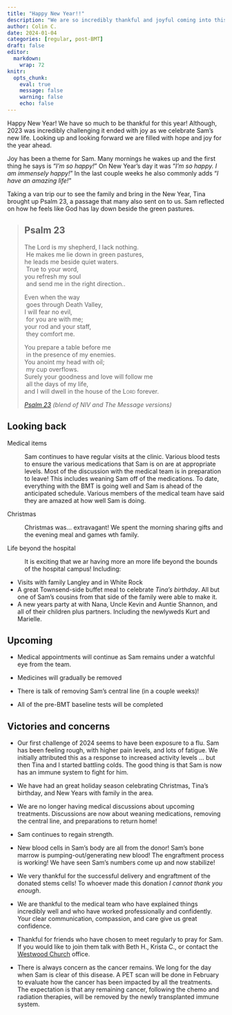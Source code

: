 ```yaml
---
title: "Happy New Year!!"
description: "We are so incredibly thankful and joyful coming into this new year"
author: Colin C.
date: 2024-01-04
categories: [regular, post-BMT]
draft: false
editor: 
  markdown: 
    wrap: 72
knitr: 
  opts_chunk: 
    eval: true
    message: false
    warning: false
    echo: false
---
```


Happy New Year! We have so much to be thankful for this year! Although,
2023 was incredibly challenging it ended with joy as we celebrate
Sam's new life. Looking up and looking forward we are filled with hope
and joy for the year ahead.  

Joy has been a theme for Sam. Many mornings he wakes up and the first
thing he says is "*I'm so happy!*" On New Year's day it was "*I'm so happy. I am
immensely happy!*" In the last couple weeks he also commonly adds "*I have
an amazing life!*"

Taking a van trip our to see the family and bring in the New Year, Tina brought up Psalm 23, a passage that many also sent on to us. Sam reflected on how he feels
like God has lay down beside the green pastures.

> ## Psalm 23
>
> The Lord is my shepherd, I lack nothing.\
>  He makes me lie down in green pastures,\
> he leads me beside quiet waters.\
>  True to your word,\
> you refresh my soul\
>  and send me in the right direction..
>
> Even when the way\
>  goes through Death Valley,\
> I will fear no evil,\
>  for you are with me;\
> your rod and your staff,\
>  they comfort me.
>
> You prepare a table before me\
>  in the presence of my enemies.\
> You anoint my head with oil;\
>  my cup overflows.\
> Surely your goodness and love will follow me\
>  all the days of my life,\
> and I will dwell in the house of the [Lord]{.smallcaps} forever.
>
> [*Psalm 23*](https://www.bible.com/bible/111/PSA.23.NIV?parallel=97)
> *(blend of NIV and The Message versions)*

## Looking back

Medical items

:   Sam continues to have regular visits at the clinic. Various blood
    tests to ensure the various medications that Sam is on are at
    appropriate levels. Most of the discussion with the medical team is
    in preparation to leave! This includes weaning Sam off of the
    medications. To date, everything with the BMT is going well and Sam
    is ahead of the anticipated schedule. Various members of the medical
    team have said they are amazed at how well Sam is doing.


Christmas 

:   Christmas was... extravagant! We spent the morning sharing gifts and the evening meal and games wth family.  



Life beyond the hospital

:   It is exciting that we ar having more an more life beyond the bounds
    of the hospital campus! Including:

-   Visits with family Langley and in White Rock
-   A great Townsend-side buffet meal to celebrate *Tina's birthday*.  All but one of Sam's cousins from that side of the family were able to make it.  
-   A new years party at with Nana, Uncle Kevin and Auntie Shannon, and all of their children plus partners.  Including the newlyweds Kurt and Marielle. 





## Upcoming

-   Medical appointments will continue as Sam remains under a watchful eye from the team.  

-   Medicines will gradually be removed 

-   There is talk of removing Sam's central line (in a couple weeks)!

-   All of the pre-BMT baseline tests will be completed

## Victories and concerns

-   Our first challenge of 2024 seems to have been exposure to a flu.  Sam has been feeling rough, with higher pain levels, and lots of fatigue.  We initially attributed this as a response to increased activity levels ... but then Tina and I started battling colds.  The good thing is that Sam is now has an immune system to fight for him.  

-   We have had an great holiday season celebrating Christmas, Tina's birthday, and New Years with family in the area.  

-   We are no longer having medical discussions about upcoming treatments.  Discussions are now about weaning medications, removing the central line, and preparations to return home! 

-   Sam continues to regain strength. 

-   New blood cells in Sam's body are all from the donor! Sam's bone
    marrow is pumping-out/generating new blood! The engraftment process
    is working! We have seen Sam's numbers come up and now stabilize!

-   We very thankful for the successful delivery and engraftment of the
    donated stems cells! To whoever made this donation *I cannot thank
    you enough*.

-   We are thankful to the medical team who have explained things
    incredibly well and who have worked professionally and confidently.
    Your clear communication, compassion, and care give us great
    confidence.

-   Thankful for friends who have chosen to meet regularly to pray for
    Sam. If you would like to join them talk with Beth H., Krista C., or
    contact the [Westwood Church](https://westwoodchurch.bc.ca) office.

-   There is always concern as the cancer remains. We long for the day
    when Sam is clear of this disease.  A PET scan will be done in February to evaluate how the cancer has been impacted by all the treatments.  The expectation is that any remaining cancer, following the chemo and radiation therapies, will be removed by the newly transplanted immune system. 
